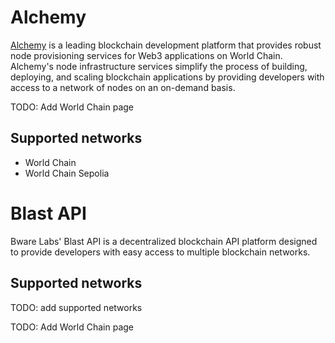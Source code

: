 # Alchemy

[Alchemy](https://alchemy.com/) is a leading blockchain development platform that provides robust node provisioning services for Web3 applications on World Chain. 
Alchemy's node infrastructure services simplify the process of building, deploying, and scaling
 blockchain applications by providing developers with access to a network of nodes on an on-demand basis.

TODO: Add World Chain page

## Supported networks

- World Chain
- World Chain Sepolia

# Blast API

Bware Labs' Blast API is a decentralized blockchain API platform designed to provide developers with easy access to multiple blockchain networks.

## Supported networks

TODO: add supported networks

TODO: Add World Chain page